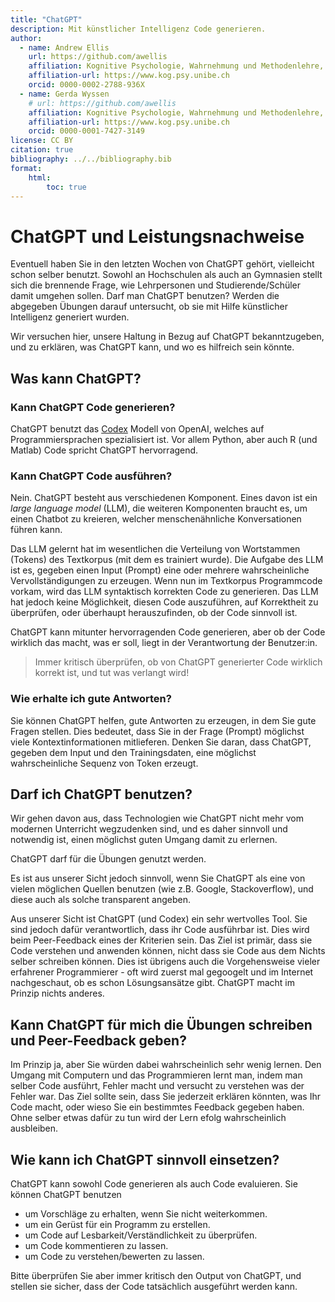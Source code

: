 ```yaml
---
title: "ChatGPT"
description: Mit künstlicher Intelligenz Code generieren.
author:
  - name: Andrew Ellis
    url: https://github.com/awellis
    affiliation: Kognitive Psychologie, Wahrnehmung und Methodenlehre, Universität Bern 
    affiliation-url: https://www.kog.psy.unibe.ch
    orcid: 0000-0002-2788-936X
  - name: Gerda Wyssen
    # url: https://github.com/awellis
    affiliation: Kognitive Psychologie, Wahrnehmung und Methodenlehre, Universität Bern 
    affiliation-url: https://www.kog.psy.unibe.ch
    orcid: 0000-0001-7427-3149
license: CC BY
citation: true
bibliography: ../../bibliography.bib
format:
    html:
        toc: true
---
```


# ChatGPT und Leistungsnachweise

Eventuell haben Sie in den letzten Wochen von ChatGPT gehört, vielleicht schon selber benutzt. Sowohl an Hochschulen als auch an Gymnasien stellt sich die brennende Frage, wie Lehrpersonen und Studierende/Schüler damit umgehen sollen. Darf man ChatGPT benutzen? Werden die abgegeben Übungen darauf untersucht, ob sie mit Hilfe künstlicher Intelligenz generiert wurden.

Wir versuchen hier, unsere Haltung in Bezug auf ChatGPT bekanntzugeben, und zu erklären, was ChatGPT kann, und wo es hilfreich sein könnte.


## Was kann ChatGPT?

### Kann ChatGPT Code generieren?

ChatGPT benutzt das [Codex](https://openai.com/blog/openai-codex/) Modell von OpenAI, welches auf Programmiersprachen spezialisiert ist. Vor allem Python, aber auch R (und Matlab) Code spricht ChatGPT hervorragend.

### Kann ChatGPT Code ausführen?

Nein. ChatGPT besteht aus verschiedenen Komponent. Eines davon ist ein _large language model_ (LLM), die weiteren Komponenten braucht es, um einen Chatbot zu kreieren, welcher menschenähnliche Konversationen führen kann.

Das LLM gelernt hat im wesentlichen die Verteilung von Wortstammen (Tokens) des Textkorpus (mit dem es trainiert wurde). Die Aufgabe des LLM ist es, gegeben einen Input (Prompt) eine oder mehrere wahrscheinliche Vervollständigungen zu erzeugen. Wenn nun im Textkorpus Programmcode vorkam, wird das LLM syntaktisch korrekten Code zu generieren. Das LLM hat jedoch keine Möglichkeit, diesen Code auszuführen, auf Korrektheit zu überprüfen, oder überhaupt herauszufinden, ob der Code sinnvoll ist.

ChatGPT kann mitunter hervorragenden Code generieren, aber ob der Code wirklich das macht, was er soll, liegt in der Verantwortung der Benutzer:in. 

> Immer kritisch überprüfen, ob von ChatGPT generierter Code wirklich korrekt ist, und tut was verlangt wird!


### Wie erhalte ich gute Antworten?

Sie können ChatGPT helfen, gute Antworten zu erzeugen, in dem Sie gute Fragen stellen. Dies bedeutet, dass Sie in der Frage (Prompt) möglichst viele Kontextinformationen mitlieferen. Denken Sie daran, dass ChatGPT, gegeben dem Input und den Trainingsdaten, eine möglichst wahrscheinliche Sequenz von Token erzeugt.


## Darf ich ChatGPT benutzen?

Wir gehen davon aus, dass Technologien wie ChatGPT nicht mehr vom modernen Unterricht wegzudenken sind, und es daher sinnvoll und notwendig ist, einen möglichst guten Umgang damit zu erlernen. 

::: {.callout-caution}
ChatGPT darf für die Übungen genutzt werden.
:::

Es ist aus unserer Sicht jedoch sinnvoll, wenn Sie ChatGPT als eine von vielen möglichen Quellen benutzen (wie z.B. Google, Stackoverflow), und diese auch als solche transparent angeben.

Aus unserer Sicht ist ChatGPT (und Codex) ein sehr wertvolles Tool. Sie sind jedoch dafür verantwortlich, dass ihr Code ausführbar ist. Dies wird beim Peer-Feedback eines der Kriterien sein. Das Ziel ist primär, dass sie Code verstehen und anwenden können, nicht dass sie Code aus dem Nichts selber schreiben können. Dies ist übrigens auch die Vorgehensweise vieler erfahrener Programmierer - oft wird zuerst mal gegoogelt und im Internet nachgeschaut, ob es schon Lösungsansätze gibt. ChatGPT macht im Prinzip nichts anderes.

## Kann ChatGPT für mich die Übungen schreiben und Peer-Feedback geben?
Im Prinzip ja, aber Sie würden dabei wahrscheinlich sehr wenig lernen. Den Umgang mit Computern und das Programmieren lernt man, indem man selber Code ausführt, Fehler macht und versucht zu verstehen was der Fehler war. Das Ziel sollte sein, dass Sie jederzeit erklären könnten, was Ihr Code macht, oder wieso Sie ein bestimmtes Feedback gegeben haben. Ohne selber etwas dafür zu tun wird der Lern efolg wahrscheinlich ausbleiben.



## Wie kann ich ChatGPT sinnvoll einsetzen?

ChatGPT kann sowohl Code generieren als auch Code evaluieren. Sie können ChatGPT benutzen

- um Vorschläge zu erhalten, wenn Sie nicht weiterkommen.
- um ein Gerüst für ein Programm zu erstellen.
- um Code auf Lesbarkeit/Verständlichkeit zu überprüfen.
- um Code kommentieren zu lassen.
- um Code zu verstehen/bewerten zu lassen.

::: {.callout-caution}
Bitte überprüfen Sie aber immer kritisch den Output von ChatGPT, und stellen sie sicher, dass der Code tatsächlich ausgeführt werden kann.
:::


